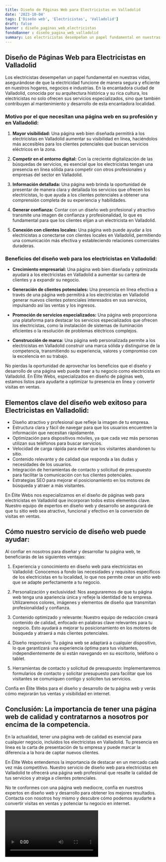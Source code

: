 ```yaml
---
title: Diseño de Páginas Web para Electricistas en Valladolid
date: '2023-10-04'
tags: ['Diseño web', 'Electricistas', 'Valladolid']
draft: false
banner : diseño_paginas_web_electricistas
fondoBanner : diseño_pagina_web_valladolid
summary: Los electricistas desempeñan un papel fundamental en nuestras vidas, asegurándose de que la electricidad funcione de manera segura y eficiente en nuestros hogares, negocios e industrias. En la encantadora ciudad de Valladolid, conocida por su arquitectura histórica y su rica cultura, los electricistas no solo ofrecen sus servicios especializados, sino que también contribuyen al mantenimiento y desarrollo de esta encantadora localidad.
---
```


## Diseño de Páginas Web para Electricistas en Valladolid

Los electricistas desempeñan un papel fundamental en nuestras vidas, asegurándose de que la electricidad funcione de manera segura y eficiente en nuestros hogares, negocios e industrias. En la encantadora ciudad de Valladolid, conocida por su arquitectura histórica y su rica cultura, los electricistas no solo ofrecen sus servicios especializados, sino que también contribuyen al mantenimiento y desarrollo de esta encantadora localidad.

### Motivo por el que necesitan una página web en su profesión y en Valladolid:

1. **Mayor visibilidad:** Una página web bien diseñada permitirá a los electricistas en Valladolid aumentar su visibilidad en línea, haciéndolos más accesibles para los clientes potenciales que buscan servicios eléctricos en la zona.

2. **Competir en el entorno digital:** Con la creciente digitalización de las búsquedas de servicios, es esencial que los electricistas tengan una presencia en línea sólida para competir con otros profesionales y empresas del sector en Valladolid.

3. **Información detallada:** Una página web brinda la oportunidad de presentar de manera clara y detallada los servicios que ofrecen los electricistas, lo que ayuda a los clientes potenciales a obtener una comprensión completa de su experiencia y habilidades.

4. **Generar confianza:** Contar con un diseño web profesional y atractivo transmite una imagen de confianza y profesionalidad, lo que es fundamental para que los clientes elijan a un electricista en Valladolid.

5. **Conexión con clientes locales:** Una página web puede ayudar a los electricistas a conectarse con clientes locales en Valladolid, permitiendo una comunicación más efectiva y estableciendo relaciones comerciales duraderas.

### Beneficios del diseño web para los electricistas en Valladolid:

- **Crecimiento empresarial:** Una página web bien diseñada y optimizada ayudará a los electricistas en Valladolid a aumentar su cartera de clientes y a expandir su negocio.

- **Generación de clientes potenciales:** Una presencia en línea efectiva a través de una página web permitirá a los electricistas en Valladolid generar nuevos clientes potenciales interesados en sus servicios, impulsando así las ventas y los ingresos.

- **Promoción de servicios especializados:** Una página web proporciona una plataforma para destacar los servicios especializados que ofrecen los electricistas, como la instalación de sistemas de iluminación eficientes o la resolución de problemas eléctricos complejos.

- **Construcción de marca:** Una página web personalizada permite a los electricistas en Valladolid construir una marca sólida y distinguirse de la competencia, transmitiendo su experiencia, valores y compromiso con la excelencia en su trabajo.

No pierdas la oportunidad de aprovechar los beneficios que el diseño y desarrollo de una página web puede traer a tu negocio como electricista en Valladolid. En Élite Webs, especializados en diseño de páginas web, estamos listos para ayudarte a optimizar tu presencia en línea y convertir visitas en ventas.

<GifSeo />

<Cta />

## Elementos clave del diseño web exitoso para Electricistas en Valladolid:

- Diseño atractivo y profesional que refleje la imagen de tu empresa.
- Estructura clara y fácil de navegar para que los usuarios encuentren la información que necesitan rápidamente.
- Optimización para dispositivos móviles, ya que cada vez más personas utilizan sus teléfonos para buscar servicios.
- Velocidad de carga rápida para evitar que los visitantes abandonen tu sitio.
- Contenido relevante y de calidad que responda a las dudas y necesidades de los usuarios.
- Integración de herramientas de contacto y solicitud de presupuesto para facilitar la comunicación con tus clientes potenciales.
- Estrategias SEO para mejorar el posicionamiento en los motores de búsqueda y atraer a más visitantes.

En Élite Webs nos especializamos en el diseño de páginas web para electricistas en Valladolid que incorporan todos estos elementos clave. Nuestro equipo de expertos en diseño web y desarrollo se asegurará de que tu sitio web sea atractivo, funcional y efectivo en la conversión de visitas en ventas.

## Cómo nuestro servicio de diseño web puede ayudar:

Al confiar en nosotros para diseñar y desarrollar tu página web, te beneficiarás de las siguientes ventajas:

1. Experiencia y conocimiento en diseño web para electricistas en Valladolid: Conocemos a fondo las necesidades y requisitos específicos de los electricistas en tu localidad, lo que nos permite crear un sitio web que se adapte perfectamente a tu negocio.

2. Personalización y exclusividad: Nos aseguraremos de que tu página web tenga una apariencia única y refleje la identidad de tu empresa. Utilizaremos colores, imágenes y elementos de diseño que transmitan profesionalidad y confianza.

3. Contenido optimizado y relevante: Nuestro equipo de redacción creará contenido de calidad, enfocado en palabras clave relevantes para tu negocio. Esto ayudará a mejorar tu posicionamiento en los motores de búsqueda y atraerá a más clientes potenciales.

4. Diseño responsivo: Tu página web se adaptará a cualquier dispositivo, lo que garantizará una experiencia óptima para tus visitantes, independientemente de si están navegando en su escritorio, teléfono o tablet.

5. Herramientas de contacto y solicitud de presupuesto: Implementaremos formularios de contacto y solicitar presupuesto para facilitar que los visitantes se comuniquen contigo y soliciten tus servicios.

Confía en Élite Webs para el diseño y desarrollo de tu página web y verás cómo mejorarán tus ventas y visibilidad en internet.

## Conclusión: La importancia de tener una página web de calidad y contratarnos a nosotros por encima de la competencia.

En la actualidad, tener una página web de calidad es esencial para cualquier negocio, incluidos los electricistas en Valladolid. Tu presencia en línea es la carta de presentación de tu empresa y puede marcar la diferencia a la hora de captar nuevos clientes.

En Élite Webs entendemos la importancia de destacar en un mercado cada vez más competitivo. Nuestro servicio de diseño web para electricistas en Valladolid te ofrecerá una página web profesional que resalte la calidad de tus servicios y atraiga a clientes potenciales.

No te conformes con una página web mediocre, confía en nuestros expertos en diseño web y desarrollo para obtener los mejores resultados. Contacta con nosotros hoy mismo y descubre cómo podemos ayudarte a convertir visitas en ventas y potenciar tu negocio en internet.

<Video />

<CtaBot job='Electricistas' city='Valladolid'/>

<Gmaps query='Valladolid+españa+maps' />